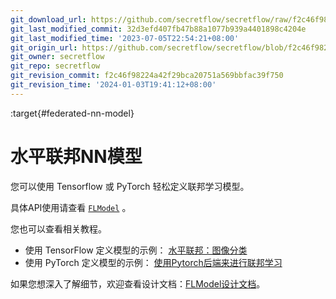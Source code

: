 ```yaml
---
git_download_url: https://github.com/secretflow/secretflow/raw/f2c46f98224a42f29bca20751a569bbfac39f750/docs/user_guide/federated_learning/horizontal_federated_learning/fl_model.rst
git_last_modified_commit: 32d3efd407fb47b88a1077b939a4401898c4204e
git_last_modified_time: '2023-07-05T22:54:21+08:00'
git_origin_url: https://github.com/secretflow/secretflow/blob/f2c46f98224a42f29bca20751a569bbfac39f750/docs/user_guide/federated_learning/horizontal_federated_learning/fl_model.rst
git_owner: secretflow
git_repo: secretflow
git_revision_commit: f2c46f98224a42f29bca20751a569bbfac39f750
git_revision_time: '2024-01-03T19:41:12+08:00'
---
```


:target{#federated-nn-model}

# 水平联邦NN模型

您可以使用 Tensorflow 或 PyTorch 轻松定义联邦学习模型。

具体API使用请查看 [`FLModel`](../../../source/secretflow.ml.ml.nn.mdx#secretflow.ml.nn.FLModel "secretflow.ml.nn.FLModel") 。

您也可以查看相关教程。

- 使用 TensorFlow 定义模型的示例： [水平联邦：图像分类](../../../tutorial/Federate_Learning_for_Image_Classification.mdx)
- 使用 PyTorch 定义模型的示例： [使用Pytorch后端来进行联邦学习](../../../tutorial/Federated_Learning_with_Pytorch_backend.mdx)

如果您想深入了解细节，欢迎查看设计文档：[FLModel设计文档](../../../developer/design/flmodel.mdx)。
